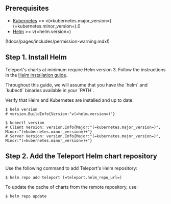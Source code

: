 ## Prerequisites

- [Kubernetes](https://kubernetes.io) >= v(=kubernetes.major_version=).(=kubernetes.minor_version=).0
- [Helm](https://helm.sh) >= v(=helm.version=)

(!docs/pages/includes/permission-warning.mdx!)

## Step 1. Install Helm

Teleport's charts at minimum require Helm version 3. Follow the instructions in the [Helm installation guide](https://helm.sh/docs/intro/install/).

<Admonition type="note" title="Note">
Throughout this guide, we will assume that you have the `helm` and `kubectl` binaries available in your `PATH`.
</Admonition>

Verify that Helm and Kubernetes are installed and up to date:

```code
$ helm version
# version.BuildInfo{Version:"v(=helm.version=)"}

$ kubectl version
# Client Version: version.Info{Major:"(=kubernetes.major_version=)", Minor:"(=kubernetes.minor_version=)+"}
# Server Version: version.Info{Major:"(=kubernetes.major_version=)", Minor:"(=kubernetes.minor_version=)+"}
```

## Step 2. Add the Teleport Helm chart repository

Use the following command to add Teleport's Helm repository:

```code
$ helm repo add teleport (=teleport.helm_repo_url=)
```

To update the cache of charts from the remote repository, use:

```code
$ helm repo update
```
